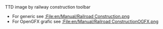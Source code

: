 
TTD image by railway construction toolbar
*For generic see [[:File:en/Manual/Railroad Construction.png]]
*For OpenGFX grafic see [[:File:en/Manual/Railroad ConstructionOGFX.png]]